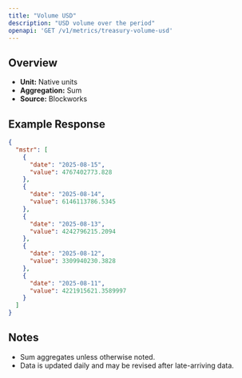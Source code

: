 ```yaml
---
title: "Volume USD"
description: "USD volume over the period"
openapi: 'GET /v1/metrics/treasury-volume-usd'
---
```


## Overview

- **Unit:** Native units
- **Aggregation:** Sum
- **Source:** Blockworks

## Example Response

```json
{
  "mstr": [
    {
      "date": "2025-08-15",
      "value": 4767402773.828
    },
    {
      "date": "2025-08-14",
      "value": 6146113786.5345
    },
    {
      "date": "2025-08-13",
      "value": 4242796215.2094
    },
    {
      "date": "2025-08-12",
      "value": 3309940230.3828
    },
    {
      "date": "2025-08-11",
      "value": 4221915621.3589997
    }
  ]
}
```

## Notes
- Sum aggregates unless otherwise noted.
- Data is updated daily and may be revised after late-arriving data.
